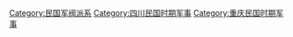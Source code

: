{{Catnav|頁面分類|各種主題的頁面分類|依中国各省来作的分类|中国各地历史|四川歷史|四川军事史}}
{{Catnav|頁面分類|各種主題的頁面分類|依中国各省来作的分类|中国各地历史|重庆历史|重庆军事史}}
{{Catnav|頁面分類|历史|各國歷史|中国历史|中国各地历史|四川歷史|四川军事史}}
{{Catnav|頁面分類|历史|各國歷史|中国历史|中国各地历史|重庆历史|重庆军事史}}

{{catmore}}

[[Category:民国军阀派系|Category:民国军阀派系]]
[[Category:四川民国时期军事|Category:四川民国时期军事]]
[[Category:重庆民国时期军事|Category:重庆民国时期军事]]
